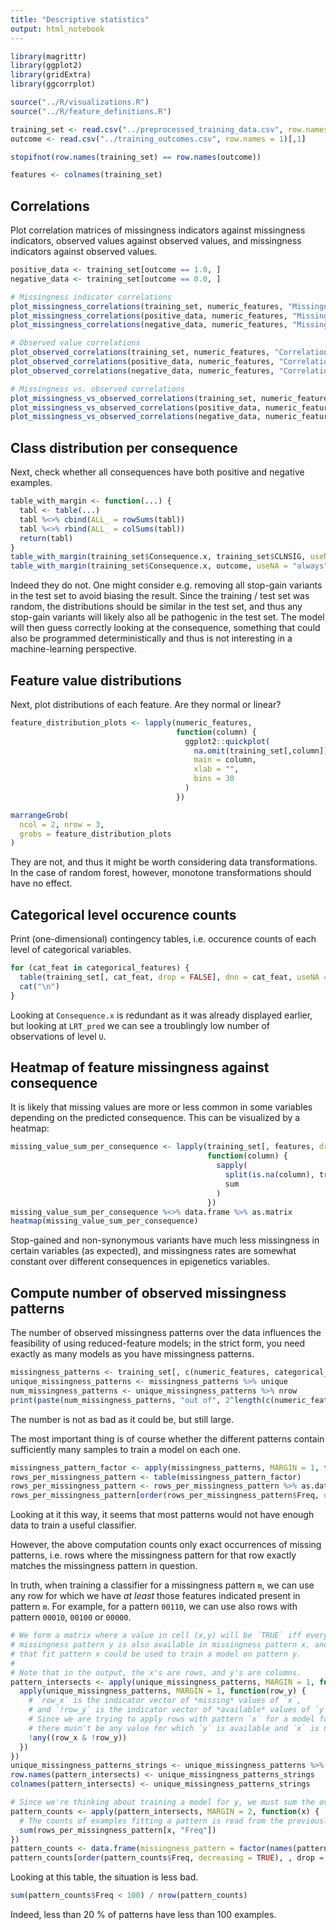 ```yaml
---
title: "Descriptive statistics"
output: html_notebook
---
```


```r
library(magrittr)
library(ggplot2)
library(gridExtra)
library(ggcorrplot)

source("../R/visualizations.R")
source("../R/feature_definitions.R")

training_set <- read.csv("../preprocessed_training_data.csv", row.names = 1, as.is = TRUE)
outcome <- read.csv("../training_outcomes.csv", row.names = 1)[,1]

stopifnot(row.names(training_set) == row.names(outcome))

features <- colnames(training_set)
```

## Correlations

Plot correlation matrices of missingness indicators against missingness indicators, observed values against observed values, and missingness indicators against observed values.
```r
positive_data <- training_set[outcome == 1.0, ]
negative_data <- training_set[outcome == 0.0, ]

# Missingness indicator correlations
plot_missingness_correlations(training_set, numeric_features, "Missingness indicator correlations")
plot_missingness_correlations(positive_data, numeric_features, "Missingness indicator correlations (positive-labeled)")
plot_missingness_correlations(negative_data, numeric_features, "Missingness indicator correlations (negative-labeled)")

# Observed value correlations
plot_observed_correlations(training_set, numeric_features, "Correlations of observed values")
plot_observed_correlations(positive_data, numeric_features, "Correlations of observed values (positive-labeled)")
plot_observed_correlations(negative_data, numeric_features, "Correlations of observed values (negative-labeled)")

# Missingness vs. observed correlations
plot_missingness_vs_observed_correlations(training_set, numeric_features, "Missingness correlations vs. observed values")
plot_missingness_vs_observed_correlations(positive_data, numeric_features, "Missingness correlations vs. observed values (positive-labeled)")
plot_missingness_vs_observed_correlations(negative_data, numeric_features, "Missingness correlations vs. observed values (negative-labeled)")
```

## Class distribution per consequence

Next, check whether all consequences have both positive and negative examples.
```r
table_with_margin <- function(...) {
  tabl <- table(...)
  tabl %<>% cbind(ALL_ = rowSums(tabl))
  tabl %<>% rbind(ALL_ = colSums(tabl))
  return(tabl)
}
table_with_margin(training_set$Consequence.x, training_set$CLNSIG, useNA = "always") %>% as.data.frame
table_with_margin(training_set$Consequence.x, outcome, useNA = "always") %>% as.data.frame
```
Indeed they do not. One might consider e.g. removing all stop-gain variants in the test set to avoid biasing the result. Since the training / test set was random, the distributions should be similar in the test set, and thus any stop-gain variants will likely also all be pathogenic in the test set. The model will then guess correctly looking at the consequence, something that could also be programmed deterministically and thus is not interesting in a machine-learning perspective.

## Feature value distributions

Next, plot distributions of each feature. Are they normal or linear?
```r
feature_distribution_plots <- lapply(numeric_features,
                                     function(column) {
                                       ggplot2::quickplot(
                                         na.omit(training_set[,column]),
                                         main = column,
                                         xlab = "",
                                         bins = 30
                                       )
                                     })

marrangeGrob(
  ncol = 2, nrow = 3,
  grobs = feature_distribution_plots
)
```
They are not, and thus it might be worth considering data transformations. In the case of random forest, however, monotone transformations should have no effect.

## Categorical level occurence counts

Print (one-dimensional) contingency tables, i.e. occurence counts of each level of categorical variables.
```r
for (cat_feat in categorical_features) {
  table(training_set[, cat_feat, drop = FALSE], dnn = cat_feat, useNA = "always") %>% as.data.frame %>% print
  cat("\n")
}
```
Looking at `Consequence.x` is redundant as it was already displayed earlier, but looking at `LRT_pred` we can see a troublingly low number of observations of level `U`.

## Heatmap of feature missingness against consequence

It is likely that missing values are more or less common in some variables depending on the predicted consequence. This can be visualized by a heatmap:
```r
missing_value_sum_per_consequence <- lapply(training_set[, features, drop = FALSE],
                                            function(column) {
                                              sapply(
                                                split(is.na(column), training_set$Consequence.x),
                                                sum
                                              )
                                            })
missing_value_sum_per_consequence %<>% data.frame %>% as.matrix
heatmap(missing_value_sum_per_consequence)
```
Stop-gained and non-synonymous variants have much less missingness in certain variables (as expected), and missingness rates are somewhat constant over different consequences in epigenetics variables.

## Compute number of observed missingness patterns

The number of observed missingness patterns over the data influences the feasibility of using reduced-feature models; in the strict form, you need exactly as many models as you have missingness patterns.
```r
missingness_patterns <- training_set[, c(numeric_features, categorical_features)] %>% is.na
unique_missingness_patterns <- missingness_patterns %>% unique
num_missingness_patterns <- unique_missingness_patterns %>% nrow
print(paste(num_missingness_patterns, "out of", 2^length(c(numeric_features, categorical_features)), "possible missingness patterns."))
```
The number is not as bad as it could be, but still large.

The most important thing is of course whether the different patterns contain sufficiently many samples to train a model on each one.
```r
missingness_pattern_factor <- apply(missingness_patterns, MARGIN = 1, function(x) paste0(as.integer(x), collapse = "")) %>% factor
rows_per_missingness_pattern <- table(missingness_pattern_factor)
rows_per_missingness_pattern <- rows_per_missingness_pattern %>% as.data.frame
rows_per_missingness_pattern[order(rows_per_missingness_pattern$Freq, decreasing = TRUE),]
```
Looking at it this way, it seems that most patterns would not have enough data to train a useful classifier.

However, the above computation counts only exact occurrences of missing patterns, i.e. rows where the missingness pattern for that row exactly matches the missingness pattern in question.

In truth, when training a classifier for a missingness pattern `m`, we can use any row for which we have *at least* those features indicated present in pattern `m`.
For example, for a pattern `00110`, we can use also rows with pattern `00010`, `00100` or `00000`.
```r
# We form a matrix where a value in cell (x,y) will be `TRUE` iff every available value of
# missingness pattern y is also available in missingness pattern x, and thus the examples
# that fit pattern x could be used to train a model on pattern y.
#
# Note that in the output, the x's are rows, and y's are columns.
pattern_intersects <- apply(unique_missingness_patterns, MARGIN = 1, function(row_x) {
  apply(unique_missingness_patterns, MARGIN = 1, function(row_y) {
    # `row_x` is the indicator vector of *missing* values of `x`,
    # and `!row_y` is the indicator vector of *available* values of `y`.
    # Since we are trying to apply rows with pattern `x` for a model for pattern `y`,
    # there musn't be any value for which `y` is available and `x` is not.
    !any((row_x & !row_y))
  })
})
unique_missingness_patterns_strings <- unique_missingness_patterns %>% apply(MARGIN = 1, FUN = . %>% as.integer %>% paste0(collapse = ""))
row.names(pattern_intersects) <- unique_missingness_patterns_strings
colnames(pattern_intersects) <- unique_missingness_patterns_strings

# Since we're thinking about training a model for y, we must sum the over the columns.
pattern_counts <- apply(pattern_intersects, MARGIN = 2, function(x) {
  # The counts of examples fitting a pattern is read from the previously computed table.
  sum(rows_per_missingness_pattern[x, "Freq"])
})
pattern_counts <- data.frame(missingness_pattern = factor(names(pattern_counts)), Freq = pattern_counts, row.names = NULL)
pattern_counts[order(pattern_counts$Freq, decreasing = TRUE), , drop = FALSE]
```
Looking at this table, the situation is less bad.

```r
sum(pattern_counts$Freq < 100) / nrow(pattern_counts)
```
Indeed, less than 20 % of patterns have less than 100 examples.
